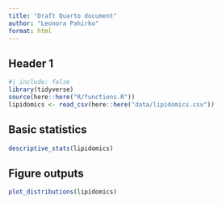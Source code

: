 ```yaml
---
title: "Draft Quarto document"
author: "Leonora Pahirko"
format: html
---
```


## Header 1

```r
#| include: false
library(tidyverse)
source(here::here("R/functions.R"))
lipidomics <- read_csv(here::here("data/lipidomics.csv"))
```

## Basic statistics

```r
descriptive_stats(lipidomics)
```

## Figure outputs

```r
plot_distributions(lipidomics)
```
